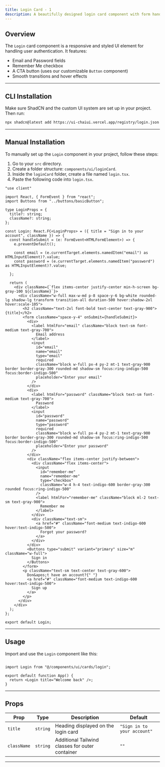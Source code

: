 ```yaml
---
title: Login Card - 1
description: A beautifully designed login card component with form handling and button styling.
---
```



## Overview

The `Login` card component is a responsive and styled UI element for handling user authentication. It features:

- Email and Password fields  
- Remember Me checkbox  
- A CTA button (uses our customizable `Button` component)  
- Smooth transitions and hover effects

<ComponentPreview code={loginCardCode}>
  <Login />
</ComponentPreview>

---

## CLI Installation

Make sure ShadCN and the custom UI system are set up in your project. Then run:

```bash
npx shadcn@latest add https://ui-chaiui.vercel.app/registry/login.json
```
---

## Manual Installation

To manually set up the `Login` component in your project, follow these steps:

1. Go to your `src` directory.
2. Create a folder structure: `components/ui/loginCard`.
3. Inside the `loginCard` folder, create a file named `login.tsx`.
4. Paste the following code into `login.tsx`.

```tsx
"use client"

import React, { FormEvent } from "react";
import Buttons from "../buttons/basicButton";

type LoginProps = {
  title?: string;
  className?: string;
};

const Login: React.FC<LoginProps> = ({ title = "Sign in to your account", className }) => {
  const handleSubmit = (e: FormEvent<HTMLFormElement>) => {
    e.preventDefault();

    const email = (e.currentTarget.elements.namedItem("email") as HTMLInputElement)?.value;
    const password = (e.currentTarget.elements.namedItem("password") as HTMLInputElement)?.value;

  };

  return (
    <div className={`flex items-center justify-center min-h-screen bg-gray-100 ${className}`}>
      <div className="w-full max-w-md p-8 space-y-6 bg-white rounded-lg shadow-lg transform transition-all duration-500 hover:shadow-2xl hover:scale-105">
        <h2 className="text-2xl font-bold text-center text-gray-900">{title}</h2>
        <form className="space-y-4" onSubmit={handleSubmit}>
          <div>
            <label htmlFor="email" className="block text-sm font-medium text-gray-700">
              Email address
            </label>
            <input
              id="email"
              name="email"
              type="email"
              required
              className="block w-full px-4 py-2 mt-1 text-gray-900 border border-gray-300 rounded-md shadow-sm focus:ring-indigo-500 focus:border-indigo-500"
              placeholder="Enter your email"
            />
          </div>
          <div>
            <label htmlFor="password" className="block text-sm font-medium text-gray-700">
              Password
            </label>
            <input
              id="password"
              name="password"
              type="password"
              required
              className="block w-full px-4 py-2 mt-1 text-gray-900 border border-gray-300 rounded-md shadow-sm focus:ring-indigo-500 focus:border-indigo-500"
              placeholder="Enter your password"
            />
          </div>
          <div className="flex items-center justify-between">
            <div className="flex items-center">
              <input
                id="remember-me"
                name="remember-me"
                type="checkbox"
                className="w-4 h-4 text-indigo-600 border-gray-300 rounded focus:ring-indigo-500"
              />
              <label htmlFor="remember-me" className="block ml-2 text-sm text-gray-900">
                Remember me
              </label>
            </div>
            <div className="text-sm">
              <a href="#" className="font-medium text-indigo-600 hover:text-indigo-500">
                Forgot your password?
              </a>
            </div>
          </div>
          <Buttons type="submit" variant="primary" size="m" className="w-full">
            Sign in
          </Buttons>
        </form>
        <p className="text-sm text-center text-gray-600">
          Don&apos;t have an account?{" "}
          <a href="#" className="font-medium text-indigo-600 hover:text-indigo-500">
            Sign up
          </a>
        </p>
      </div>
    </div>
  );
};

export default Login;
```
---

## Usage
Import and use the `Login` component like this:
```tsx

import Login from "@/components/ui/cards/login";

export default function App() {
  return <Login title="Welcome back" />;
}

```
---

## Props

| **Prop**    | **Type**   | **Description**                                  | **Default**                  |
|-------------|------------|--------------------------------------------------|------------------------------|
| `title`     | `string`   | Heading displayed on the login card              | `"Sign in to your account"`  |
| `className` | `string`   | Additional Tailwind classes for outer container  | `""`                         |

---